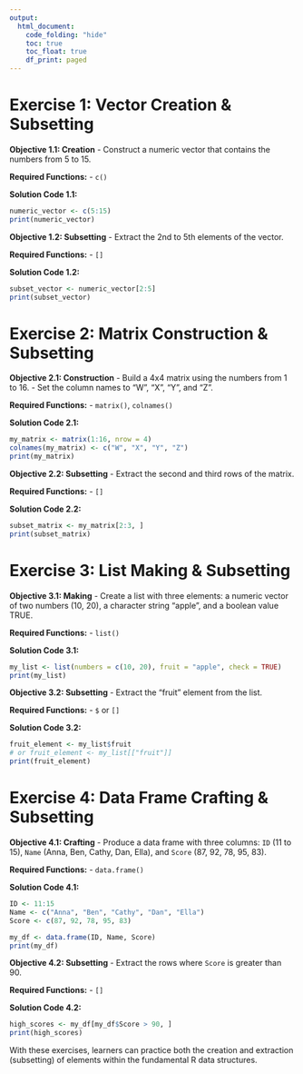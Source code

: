 ```yaml
---
output:
  html_document:
    code_folding: "hide"
    toc: true
    toc_float: true
    df_print: paged
---
```


# Exercise 1: Vector Creation & Subsetting

**Objective 1.1: Creation** 
- Construct a numeric vector that contains the numbers from 5 to 15.

**Required Functions:** 
- `c()`

**Solution Code 1.1:**
```r
numeric_vector <- c(5:15)
print(numeric_vector)
```

**Objective 1.2: Subsetting** 
- Extract the 2nd to 5th elements of the vector.

**Required Functions:** 
- `[]`

**Solution Code 1.2:**
```r
subset_vector <- numeric_vector[2:5]
print(subset_vector)
```

# Exercise 2: Matrix Construction & Subsetting

**Objective 2.1: Construction** 
- Build a 4x4 matrix using the numbers from 1 to 16.
- Set the column names to "W", "X", "Y", and "Z".

**Required Functions:** 
- `matrix()`, `colnames()`

**Solution Code 2.1:**
```r
my_matrix <- matrix(1:16, nrow = 4)
colnames(my_matrix) <- c("W", "X", "Y", "Z")
print(my_matrix)
```

**Objective 2.2: Subsetting** 
- Extract the second and third rows of the matrix.

**Required Functions:** 
- `[]`

**Solution Code 2.2:**
```r
subset_matrix <- my_matrix[2:3, ]
print(subset_matrix)
```

# Exercise 3: List Making & Subsetting

**Objective 3.1: Making** 
- Create a list with three elements: a numeric vector of two numbers (10, 20), a character string "apple", and a boolean value TRUE.

**Required Functions:** 
- `list()`

**Solution Code 3.1:**
```r
my_list <- list(numbers = c(10, 20), fruit = "apple", check = TRUE)
print(my_list)
```

**Objective 3.2: Subsetting** 
- Extract the "fruit" element from the list.

**Required Functions:** 
- `$` or `[]`

**Solution Code 3.2:**
```r
fruit_element <- my_list$fruit
# or fruit_element <- my_list[["fruit"]]
print(fruit_element)
```

# Exercise 4: Data Frame Crafting & Subsetting

**Objective 4.1: Crafting** 
- Produce a data frame with three columns: `ID` (11 to 15), `Name` (Anna, Ben, Cathy, Dan, Ella), and `Score` (87, 92, 78, 95, 83).

**Required Functions:** 
- `data.frame()`

**Solution Code 4.1:**
```r
ID <- 11:15
Name <- c("Anna", "Ben", "Cathy", "Dan", "Ella")
Score <- c(87, 92, 78, 95, 83)

my_df <- data.frame(ID, Name, Score)
print(my_df)
```

**Objective 4.2: Subsetting** 
- Extract the rows where `Score` is greater than 90.

**Required Functions:** 
- `[]`

**Solution Code 4.2:**
```r
high_scores <- my_df[my_df$Score > 90, ]
print(high_scores)
```

With these exercises, learners can practice both the creation and extraction (subsetting) of elements within the fundamental R data structures.